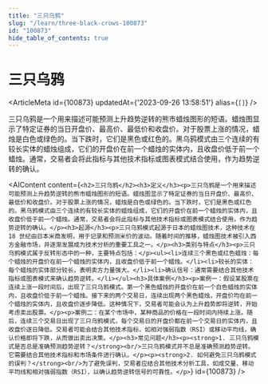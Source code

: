 ```yaml
---
title: "三只乌鸦"
slug: "/learn/three-black-crows-100873"
id: "100873"
hide_table_of_contents: true
---
```



# 三只乌鸦

<ArticleMeta id={100873} updatedAt={'2023-09-26 13:58:51'} alias={`[]`} />
<div className='border-solid border-b border-t-0 my-4 border-[var(--ifm-color-gray-300)]' />

三只乌鸦是一个用来描述可能预测上升趋势逆转的熊市蜡烛图形的短语。蜡烛图显示了特定证券的当日开盘价、最高价、最低价和收盘价。对于股票上涨的情况，蜡烛是白色或绿色的。当下跌时，它们是黑色或红色的。黑乌鸦模式由三个连续的有较长实体的蜡烛组成，它们的开盘价在前一个蜡烛的实体内，且收盘价低于前一个蜡烛。通常，交易者会将此指标与其他技术指标或图表模式结合使用，作为趋势逆转的确认。

<AIContent content={`<h2>三只乌鸦</h2><h3>定义</h3><p>三只乌鸦是一个用来描述可能预测上升趋势逆转的熊市蜡烛图形的短语。蜡烛图显示了特定证券的当日开盘价、最高价、最低价和收盘价。对于股票上涨的情况，蜡烛是白色或绿色的。当下跌时，它们是黑色或红色的。黑乌鸦模式由三个连续的有较长实体的蜡烛组成，它们的开盘价在前一个蜡烛的实体内，且收盘价低于前一个蜡烛。通常，交易者会将此指标与其他技术指标或图表模式结合使用，作为趋势逆转的确认。</p><h3>起源</h3><p>三只乌鸦模式起源于日本的蜡烛图技术，这种技术在 18 世纪由日本米商发明，用于记录和预测米价的波动。随着时间的推移，蜡烛图技术被引入西方金融市场，并逐渐发展成为技术分析的重要工具之一。</p><h3>类别与特点</h3><p>三只乌鸦模式属于反转形态中的一种，主要特点包括：</p><ul><li>连续三个黑色或红色蜡烛：每个蜡烛的开盘价在前一个蜡烛的实体内，且收盘价低于前一个蜡烛。</li><li>较长的实体：每个蜡烛的实体部分较长，表明卖方力量强大。</li><li>确认信号：通常需要结合其他技术指标或图表模式来确认趋势逆转。</li></ul><h3>具体案例</h3><p>案例一：假设某股票在连续上涨一段时间后，出现了三只乌鸦模式。第一个黑色蜡烛的开盘价在前一个白色蜡烛的实体内，且收盘价低于前一个蜡烛。接下来的两个交易日，连续出现两个黑色蜡烛，开盘价均在前一个蜡烛的实体内，且收盘价逐步降低。这种情况下，交易者可能会认为上升趋势即将逆转，开始考虑卖出股票。</p><p>案例二：在某个市场中，某种商品的价格在一段时间内持续上涨。随后，连续三个交易日出现了三只乌鸦模式，每个交易日的开盘价都在前一个交易日的实体内，且收盘价逐日降低。交易者可能会结合其他技术指标，如相对强弱指数（RSI）或移动平均线，确认价格即将下跌，从而做出卖出决策。</p><h3>常见问题</h3><p><strong>1. 三只乌鸦模式是否总是准确预测趋势逆转？</strong><br/>三只乌鸦模式并不总是准确预测趋势逆转。它需要结合其他技术指标和市场条件进行确认。</p><p><strong>2. 如何避免三只乌鸦模式的误判？</strong><br/>为了避免误判，交易者应结合其他技术分析工具，如成交量、移动平均线和相对强弱指数（RSI），以确认趋势逆转信号的可靠性。</p>`} id={100873} />
